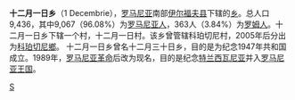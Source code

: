'''十二月一日乡'''（1 Decembrie），[[罗马尼亚|罗马尼亚]]南部[[伊尔福夫县|伊尔福夫县]]下辖的[[乡_(罗马尼亚)|乡]]。总人口9,436，其中9,067（96.08%）为[[罗马尼亚人|罗马尼亚人]]，363人（3.84%）为[[罗姆人|罗姆人]]。十二月一日乡下辖一个村，十二月一日村。该乡曾管辖科珀切尼村，2005年后分出为[[科珀切尼鄉_(伊爾福夫縣)|科珀切尼鄉]]。 十二月一日乡曾名十二月三十日乡，目的是为纪念1947年共和国成立。1989年，[[1989年罗马尼亚革命|罗马尼亚革命]]后改为现名，目的是纪念[[特兰西瓦尼亚|特兰西瓦尼亚]]并入[[罗马尼亚王国|罗马尼亚王国]]。

{{Ilfov County}}

[[Category:羅馬尼亞鄉份|S]]